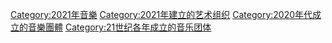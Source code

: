 {{Commons cat|Musical groups established in 2021}}
{{Cat topic in year|topic=成立的音樂團體|year=2021}}

[[Category:2021年音樂|Category:2021年音樂]]
[[Category:2021年建立的艺术组织|Category:2021年建立的艺术组织]]
[[Category:2020年代成立的音樂團體|Category:2020年代成立的音樂團體]]
[[Category:21世纪各年成立的音乐团体|Category:21世纪各年成立的音乐团体]]